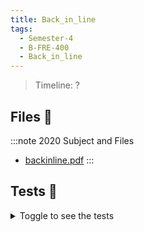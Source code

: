```yaml
---
title: Back_in_line
tags:
  - Semester-4
  - B-FRE-400
  - Back_in_line
---
```

> Timeline: ?


## Files 📂

:::note 2020 Subject and Files
- [backinline.pdf](https://github.com/Studio-17/Epitech-Subjects/raw/main/Semester-4/B-FRE-400/Back_in_line/backinline.pdf)
:::

## Tests 🤖
<details>
  <summary>Toggle to see the tests</summary>
  <div>
Yo
  </div>
</details>


